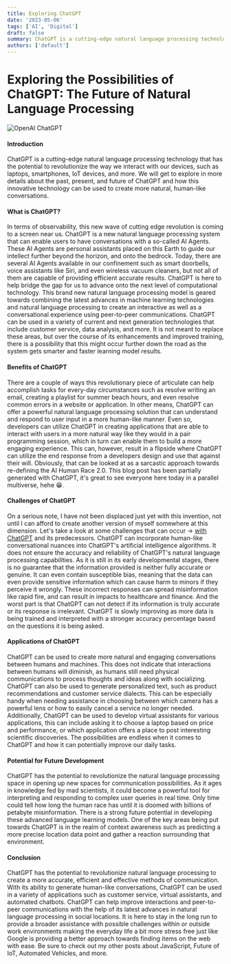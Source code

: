 ```yaml
---
title: Exploring ChatGPT
date: '2023-05-06'
tags: ['AI', 'Digital']
draft: false
summary: ChatGPT is a cutting-edge natural language processing technology that has the potential to revolutionize the way we interact with every day devices.
authors: ['default']
---
```


# Exploring the Possibilities of ChatGPT: The Future of Natural Language Processing

<img
  src="https://firebasestorage.googleapis.com/v0/b/techblog-e0db2.appspot.com/o/OpenAI_Logo.svg_x8f11i.png?alt=media&token=8c501c01-6f2e-4abc-8188-0bc831356ace"
  alt="OpenAI ChatGPT"
/>
<br />

#### Introduction

ChatGPT is a cutting-edge natural language processing technology that has the potential to revolutionize the way we interact with our devices, such as laptops, smartphones, IoT devices, and more. We will get to explore in more details about the past, present, and future of ChatGPT and how this innovative technology can be used to create more natural, human-like conversations.

#### What is ChatGPT?

In terms of observability, this new wave of cutting edge revolution is coming to a screen near us. ChatGPT is a new natural language processing system that can enable users to have conversations with a so-called AI Agents. These AI Agents are personal assistants placed on this Earth to guide our intellect further beyond the horizon, and onto the bedrock. Today, there are several AI Agents available in our confinement such as smart doorbells, voice assistants like Siri, and even wireless vacuum cleaners, but not all of them are capable of providing efficient accurate results. ChatGPT is here to help bridge the gap for us to advance onto the next level of computational technology. This brand new natural language processing model is geared towards combining the latest advances in machine learning technologies and natural language processing to create an interactive as well as a conversational experience using peer-to-peer communications. ChatGPT can be used in a variety of current and next generation technologies that include customer service, data analysis, and more. It is not meant to replace these areas, but over the course of its enhancements and improved training, there is a possibility that this might occur further down the road as the system gets smarter and faster learning model results.

#### Benefits of ChatGPT

There are a couple of ways this revolutionary piece of articulate can help accomplish tasks for every-day circumstances such as resolve writing an email, creating a playlist for summer beach hours, and even resolve common errors in a website or application. In other means, ChatGPT can offer a powerful natural language processing solution that can understand and respond to user input in a more human-like manner. Even so, developers can utilize ChatGPT in creating applications that are able to interact with users in a more natural way like they would in a pair programming session, which in turn can enable them to build a more engaging experience. This can, however, result in a flipside where ChatGPT can utilize the end response from a developers design and use that against their will. Obviously, that can be looked at as a sarcastic approach towards re-defining the AI Human Race 2.0. This blog post has been partially generated with ChatGPT, it's great to see everyone here today in a parallel multiverse, hehe 😁.

#### Challenges of ChatGPT

On a serious note, I have not been displaced just yet with this invention, not until I can afford to create another version of myself somewhere at this dimension. Let's take a look at some challenges that can occur -> <a href="https://tinyurl.com/ytkjrxuc" target="_blank" rel="noopener noreferrer"> with ChatGPT</a> and its predecessors. ChatGPT can incorporate human-like conversational nuances into ChatGPT's artificial intelligence algorithms. It does not ensure the accuracy and reliability of ChatGPT's natural language processing capabilities. As it is still in its early developmental stages, there is no guarantee that the information provided is neither fully accurate or genuine. It can even contain susceptible bias, meaning that the data can even provide sensitive information which can cause harm to minors if they perceive it wrongly. These incorrect responses can spread misinformation like rapid fire, and can result in impacts to healthcare and finance. And the worst part is that ChatGPT can not detect if its information is truly accurate or its response is irrelevant. ChatGPT is slowly improving as more data is being trained and interpreted with a stronger accuracy percentage based on the questions it is being asked.

#### Applications of ChatGPT

ChatGPT can be used to create more natural and engaging conversations between humans and machines. This does not indicate that interactions between humans will diminish, as humans still need physical communications to process thoughts and ideas along with socializing. ChatGPT can also be used to generate personalized text, such as product recommendations and customer service dialects. This can be especially handy when needing assistance in choosing between which camera has a powerful lens or how to easily cancel a service no longer needed. Additionally, ChatGPT can be used to develop virtual assistants for various applications, this can include asking it to choose a laptop based on price and performance, or which application offers a place to post interesting scientific discoveries. The possibilities are endless when it comes to ChatGPT and how it can potentially improve our daily tasks.

#### Potential for Future Development

ChatGPT has the potential to revolutionize the natural language processing space in opening up new spaces for communication possibilities. As it ages in knowledge fed by mad scientists, it could become a powerful tool for interpreting and responding to complex user queries in real time. Only time could tell how long the human race has until it is doomed with billions of petabyte misinformation. There is a strong future potential in developing these advanced language learning models. One of the key areas being put towards ChatGPT is in the realm of context awareness such as predicting a more precise location data point and gather a reaction surrounding that environment.

#### Conclusion

ChatGPT has the potential to revolutionize natural language processing to create a more accurate, efficient and effective methods of communication. With its ability to generate human-like conversations, ChatGPT can be used in a variety of applications such as customer service, virtual assistants, and automated chatbots. ChatGPT can help improve interactions and peer-to-peer communications with the help of its latest advances in natural language processing in social locations. It is here to stay in the long run to provide a broader assistance with possible challenges within or outside work environments making the everyday life a bit more stress free just like Google is providing a better approach towards finding items on the web with ease. Be sure to check out my other posts about JavaScript, Future of IoT, Automated Vehicles, and more.
